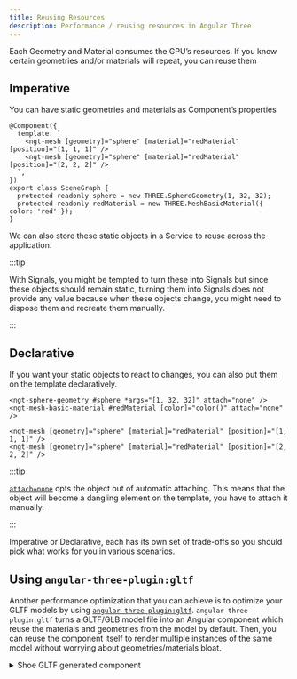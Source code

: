 ```yaml
---
title: Reusing Resources
description: Performance / reusing resources in Angular Three
---
```



Each Geometry and Material consumes the GPU’s resources. If you know certain geometries and/or materials will repeat, you can reuse them

## Imperative

You can have static geometries and materials as Component’s properties

```angular-ts
@Component({
  template: `
    <ngt-mesh [geometry]="sphere" [material]="redMaterial" [position]="[1, 1, 1]" />
    <ngt-mesh [geometry]="sphere" [material]="redMaterial" [position]="[2, 2, 2]" />
  `,
})
export class SceneGraph {
  protected readonly sphere = new THREE.SphereGeometry(1, 32, 32);
  protected readonly redMaterial = new THREE.MeshBasicMaterial({ color: 'red' });
}
```

We can also store these static objects in a Service to reuse across the application.

:::tip

With Signals, you might be tempted to turn these into Signals but since these objects should remain static, turning them into Signals does not provide any value because when these objects change, you might need to dispose them and recreate them manually.

:::

## Declarative

If you want your static objects to react to changes, you can also put them on the template declaratively.

```angular-html
<ngt-sphere-geometry #sphere *args="[1, 32, 32]" attach="none" />
<ngt-mesh-basic-material #redMaterial [color]="color()" attach="none" />

<ngt-mesh [geometry]="sphere" [material]="redMaterial" [position]="[1, 1, 1]" />
<ngt-mesh [geometry]="sphere" [material]="redMaterial" [position]="[2, 2, 2]" />
```

:::tip

[`attach=none`](/reference/core/renderer) opts the object out of automatic attaching. This means that the object will become a dangling element on the template, you have to attach it manually.

:::

Imperative or Declarative, each has its own set of trade-offs so you should pick what works for you in various scenarios.

## Using `angular-three-plugin:gltf`

Another performance optimization that you can achieve is to optimize your GLTF models by using [`angular-three-plugin:gltf`](/reference/plugin/gltf). `angular-three-plugin:gltf` turns a GLTF/GLB model file into an Angular component which reuse the materials and geometries from the model by default. Then, you can reuse the component itself to render multiple instances of the same model without worrying about geometries/materials bloat.

<div class="h-[600px] w-full border border-dashed border-accent-600 dark:border-accent-200 rounded">
  <ReuseGLTFDemo client:only />
</div>

<details>
<summary>Shoe GLTF generated component</summary>

```angular-ts
/**Auto-generated by: https://github.com/angular-threejs/gltf
Command: npx angular-three-gltf&#64;2.0.5 src/components/scenes/reuse-gltf-demo/shoe.gltf -o src/components/scenes/reuse-gltf-demo/shoe.ts --selector app-shoe --name Shoe --shadows --importattribute
**/

import type * as THREE from "three";
import { Group, Mesh } from "three";
import { extend, type NgtThreeElements, NgtObjectEvents } from "angular-three";
import { Component, ChangeDetectionStrategy, CUSTOM_ELEMENTS_SCHEMA, input, viewChild, ElementRef, inject, effect } from "@angular/core";
import { injectGLTF } from "angular-three-soba/loaders";
import type { GLTF } from "three-stdlib";

// @ts-expect-error - import .glb/.gltf file
import ShoeGLTF from "./shoe.gltf" with { loader: "file" };

export type ShoeGLTFGLTFResult = GLTF & {
    nodes: {
        shoe: THREE.Mesh;
        shoe_1: THREE.Mesh;
        shoe_2: THREE.Mesh;
        shoe_3: THREE.Mesh;
        shoe_4: THREE.Mesh;
        shoe_5: THREE.Mesh;
        shoe_6: THREE.Mesh;
        shoe_7: THREE.Mesh;
    };
    materials: {
        laces: THREE.MeshStandardMaterial;
        mesh: THREE.MeshStandardMaterial;
        caps: THREE.MeshStandardMaterial;
        inner: THREE.MeshStandardMaterial;
        sole: THREE.MeshStandardMaterial;
        stripes: THREE.MeshStandardMaterial;
        band: THREE.MeshStandardMaterial;
        patch: THREE.MeshStandardMaterial;
    };
};

@Component({
    selector: "app-shoe",
    template: `
        @if (gltf(); as gltf) {
            <ngt-group #model [parameters]="options()" [dispose]="null">
                <ngt-mesh castShadow receiveShadow [geometry]="gltf.nodes.shoe.geometry" [material]="gltf.materials.laces" />
                <ngt-mesh castShadow receiveShadow [geometry]="gltf.nodes.shoe_1.geometry" >
                    <!-- this was modified so we can change color -->
                    <ngt-mesh-standard-material [parameters]="gltf.materials.mesh" [color]="color()" />
                </ngt-mesh>
                <ngt-mesh castShadow receiveShadow [geometry]="gltf.nodes.shoe_2.geometry" [material]="gltf.materials.caps" />
                <ngt-mesh castShadow receiveShadow [geometry]="gltf.nodes.shoe_3.geometry" [material]="gltf.materials.inner" />
                <ngt-mesh castShadow receiveShadow [geometry]="gltf.nodes.shoe_4.geometry" [material]="gltf.materials.sole" />
                <ngt-mesh castShadow receiveShadow [geometry]="gltf.nodes.shoe_5.geometry" [material]="gltf.materials.stripes" />
                <ngt-mesh castShadow receiveShadow [geometry]="gltf.nodes.shoe_6.geometry" [material]="gltf.materials.band" />
                <ngt-mesh castShadow receiveShadow [geometry]="gltf.nodes.shoe_7.geometry" [material]="gltf.materials.patch" />

                <ng-content />
            </ngt-group>
        }
    `,
    hostDirectives: [
        {
            directive: NgtObjectEvents,
            outputs: ["click", "dblclick", "contextmenu", "pointerup", "pointerdown", "pointerover", "pointerout", "pointerenter", "pointerleave", "pointermove", "pointermissed", "pointercancel", "wheel"],
        },
    ],
    schemas: [CUSTOM_ELEMENTS_SCHEMA],
    changeDetection: ChangeDetectionStrategy.OnPush,
})
export class Shoe {
    protected readonly Math = Math;

    options = input({} as Partial<NgtThreeElements["ngt-group"]>);
    color = input.required<string>();

    modelRef = viewChild<ElementRef<Group>>("model");

    protected gltf = injectGLTF<ShoeGLTFGLTFResult>(() => ShoeGLTF);

    constructor() {
        extend({ Group, Mesh });

        const objectEvents = inject(NgtObjectEvents, { host: true });
        effect(() => {
            const model = this.modelRef()?.nativeElement;
            if (!model) return;

            objectEvents.ngtObjectEvents.set(model);
        });
    }
}
```

</details>
